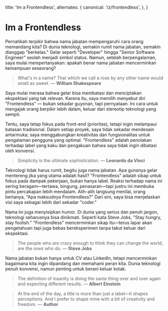 
  title: 'Im a Frontendless',
  alternates: {
    canonical: '/z/frontendless',
  },
}

# Im a Frontendless

<FlexName />

Pernahkah terpikir bahwa nama jabatan mempengaruhi cara orang memandang kita? Di dunia teknologi, semakin rumit nama jabatan, semakin dianggap "berkelas." Gelar seperti "Developer" hingga "Senior Software Engineer" seolah menjadi simbol status. Namun, setelah berpengalaman, saya mulai mempertanyakan: apakah benar nama jabatan mencerminkan kemampuan seseorang?

> What's in a name? That which we call a rose by any other name would smell as sweet. — **William Shakespeare**

Saya mulai merasa bahwa gelar bisa membatasi dan menciptakan ekspektasi yang tak relevan. Karena itu, saya memilih menyebut diri "Frontendless" — bukan sekadar guyonan, tapi pernyataan. Ini cara untuk mengajak orang berpikir lebih dalam, keluar dari stereotip teknologi yang sempit.

Tentu, saya tetap fokus pada front-end (prioritas), tetapi ingin melampaui batasan tradisional. Dalam setiap proyek, saya tidak sekadar mendesain antarmuka; saya menggabungkan kreativitas dan fungsionalitas untuk pengalaman pengguna yang optimal. "Frontendless" adalah penolakan terhadap label yang kaku dan pengakuan bahwa saya tidak ingin dibatasi oleh konvensi.

> Simplicity is the ultimate sophistication. — **Leonardo da Vinci**

Teknologi tidak harus rumit, begitu juga nama jabatan. Apa gunanya gelar mentereng jika yang utama adalah hasil? "Frontendless" adalah sikap untuk fokus pada dampak pekerjaan, bukan hanya label. Reaksi terhadap nama ini sering beragam—tertawa, bingung, penasaran—tapi justru ini membuka pintu percakapan lebih mendalam. Alih-alih langsung menilai, orang bertanya, "Apa maksudnya Frontendless?" Dari sini, saya bisa menjelaskan visi saya sebagai lebih dari sekadar "coder."

Nama ini juga menyisipkan humor. Di dunia yang serius dan penuh jargon, teknologi seharusnya bisa dinikmati. Seperti kata Steve Jobs, "Stay hungry, stay foolish." "Frontendless" mencerminkan sikap itu—terus lapar akan pengetahuan tapi juga bebas bereksperimen tanpa takut keluar dari ekspektasi.

> The people who are crazy enough to think they can change the world, are the ones who do. — **Steve Jobs**

Nama jabatan bukan hanya untuk CV atau LinkedIn, tetapi mencerminkan bagaimana kita ingin dipandang dan memahami peran kita. Dunia teknologi penuh konvensi, namun penting untuk berani keluar kotak.

> The definition of insanity is doing the same thing over and over again and expecting different results. — **Albert Einstein**

> At the end of the day, a title is more than just a label—it shapes perceptions. And I prefer to shape mine with a bit of creativity and freedom. — **Author**
